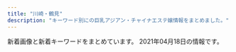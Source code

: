 ```yaml
---
title: "川崎・鶴見"
description: "キーワード別にの巨乳アジアン・チャイナエステ嬢情報をまとめました。"
---
```


新着画像と新着キーワードをまとめています。
2021年04月18日の情報です。

<DmmAffiliateIns />
<KeywordTable
  shops={
    [
    {
        "keywords": {
            "82": 19,
            "85": 57,
            "83": 19,
            "D": 188,
            "C": 76,
            "87": 133,
            "86": 76,
            "E": 19,
            "88": 17
        },
        "name": "\u30d0\u30d6\u308a\u3093\u5a18",
        "url": "http://baburin.iest.info/",
        "img_links": [
            "http://baburin.iest.info/photos/sites/2/2019/12/2019121012271150.jpg",
            "http://baburin.iest.info/photos/sites/2/2018/09/2018091006542340.jpg",
            "http://baburin.iest.info/photos/sites/2/2019/12/2019121012290043.jpg",
            "http://baburin.iest.info/images/s_news.jpg",
            "http://baburin.iest.info/images/s_pick.jpg",
            "http://baburin.iest.info/photos/sites/2/2018/12/2018120114132410.jpg",
            "http://baburin.iest.info/images/top.png",
            "http://baburin.iest.info/photos/sites/2/2018/06/2018062508384319.jpg",
            "http://baburin.iest.info/images/s_face.jpg",
            "http://baburin.iest.info/images/staff0.jpg",
            "http://baburin.iest.info/photos/sites/2/2019/12/2019121112381870.jpg",
            "http://baburin.iest.info/photos/sites/2/2020/02/2020020617495273.jpg",
            "http://baburin.iest.info/photos/sites/2/2018/10/2018103017042054.jpg",
            "http://baburin.iest.info/photos/sites/2/2018/11/2018112214225177.jpg",
            "http://baburin.iest.info/photos/sites/2/2019/06/2019062312555740.jpg",
            "http://baburin.iest.info/images/acc1.jpg",
            "http://baburin.iest.info/photos/sites/2/2020/02/2020021216314936.jpg",
            "http://baburin.iest.info/images/acc.jpg",
            "http://baburin.iest.info/photos/sites/2/2019/12/2019121012234134.jpg",
            "http://baburin.iest.info/images/s_info.jpg",
            "http://baburin.iest.info/images/mibile.jpg",
            "http://baburin.iest.info/photos/sites/2/2018/06/2018063004421199.jpg",
            "http://baburin.iest.info/photos/sites/2/2018/03/1.jpg",
            "http://baburin.iest.info/photos/sites/2/2018/07/2018072409124390.jpg",
            "http://baburin.iest.info/images/s_staff.jpg",
            "http://baburin.iest.info/photos/sites/2/2020/10/2020100615314175.jpg"
        ],
        "station": "\u4eac\u6025\u9db4\u898b\u99c5\u6771\u53e3"
    },
    {
        "name": "\u7652\u5065\u697d",
        "url": "http://es-china.info/",
        "img_links": [
            "http://es-china.info/images/s_newface.png",
            "http://es-china.info/images/line.png",
            "http://es-china.info/images/r3.jpg",
            "http://es-china.info/images/s_ranking.png",
            "http://es-china.info/staff/emi2.jpg",
            "http://es-china.info/staff/ran1.jpg",
            "http://es-china.info/images/room3.jpg",
            "http://es-china.info/images/room4.jpg",
            "http://es-china.info/images/no1.png",
            "http://es-china.info/staff/sayuri2.jpg",
            "http://es-china.info/staff/mimi2.jpg",
            "http://es-china.info/images/s_news.png",
            "http://es-china.info/images/room2.jpg",
            "http://es-china.info/staff/sasa1.jpg",
            "http://es-china.info/staff/sayuri1.jpg",
            "http://es-china.info/staff/risa2.jpg",
            "http://es-china.info/images/s_staff.png",
            "http://es-china.info/images/s_pickup.png",
            "http://es-china.info/staff/sasa2.jpg",
            "http://es-china.info/images/s_zysx.png",
            "http://es-china.info/staff/ran2.jpg",
            "http://es-china.info/images/mobile.jpg",
            "http://es-china.info/staff/risa1.jpg",
            "http://es-china.info/staff/mimi1.jpg",
            "http://es-china.info/staff/sayuri3.jpg",
            "http://es-china.info/images/room1.jpg",
            "http://es-china.info/staff/emi1.jpg"
        ],
        "keywords": {
            "C": 13
        },
        "station": "JR\u5ddd\u5d0e\u99c5\u6771\u53e3"
    },
    {
        "img_links": [
            "http://www.fukuen.in/img/girl/extra/yuki_20210310_5.jpg",
            "http://www.fukuen.in/img/girl/pickup/pickup20210316230958.jpg",
            "http://www.fukuen.in/img/material/akasuri3.jpg",
            "http://www.fukuen.in/img/girl/main/smain425ef08e32ca6d2936eee599647ef1be42.jpg",
            "http://www.fukuen.in/img/girl/extra/yuki_20210310_4.jpg",
            "http://www.fukuen.in/img/girl/extra/yuki_20210310_6.jpg",
            "http://www.fukuen.in/img/girl/main/smain41f486b583999cfcec7913d7843c608159.jpg",
            "http://www.fukuen.in/img/girl/extra/risa_20200923_2.jpg",
            "http://www.fukuen.in/img/girl/extra/risa_20200923_3.jpg",
            "http://www.fukuen.in/img/girl/list/swest4f486b583999cfcec7913d7843c608159.jpg",
            "http://www.fukuen.in/img/girl/main/smain113a604c7246ee7ef21ea1371bf0f8ae541.jpg",
            "http://www.fukuen.in/img/girl/main/smain133ec1dcb677e5be350bb150449f6c30de9.jpg",
            "http://www.fukuen.in/img/girl/list/slist14e48573960397dac752f153b86f52127e.jpg",
            "http://www.fukuen.in/img/girl/extra/ai_20200914_3.jpg",
            "http://www.fukuen.in/img/material/bath.jpg",
            "http://www.fukuen.in/img/girl/list/slist13198a095a589d6e99c04b29b48a066f60.jpg",
            "http://www.fukuen.in/img/girl/main/smain1425a475e5294d8872e2908b6e44ff2fd28.jpg",
            "http://www.fukuen.in/img/material/akasuri6rev1.jpg",
            "http://www.fukuen.in/img/material/sentai3.jpg",
            "http://www.fukuen.in/img/material/akasuri5rev1.jpg",
            "http://www.fukuen.in/img/girl/main/smain132ec1dcb677e5be350bb150449f6c30de9.jpg",
            "http://www.fukuen.in/img/girl/list/slist11a00cec64c1902f8f81d6458bd81ecc3.jpg",
            "http://www.fukuen.in/img/material/akasuri1.jpg",
            "http://www.fukuen.in/img/girl/extra/haruka_20210313_1.jpg",
            "http://www.fukuen.in/img/girl/extra/ai_20200914_4.jpg",
            "http://www.fukuen.in/img/material/arrow_next.png",
            "http://www.fukuen.in/img/girl/extra/risa_20200923_1.jpg",
            "http://www.fukuen.in/img/girl/main/smain114a604c7246ee7ef21ea1371bf0f8ae541.jpg",
            "http://www.fukuen.in/img/material/oil4.jpg",
            "http://www.fukuen.in/img/material/front.jpg",
            "http://www.fukuen.in/img/girl/list/swest13a9012a45cd10e4bbf815bf1cd1dfb50a.jpg",
            "http://www.fukuen.in/img/girl/list/swest72b8648aae56da25b7c7573dc007cc2de.jpg",
            "http://www.fukuen.in/img/camp/20210405_spring.png",
            "http://www.fukuen.in/img/girl/main/smain14440463708cafed5ed2857e0fb652102bb.jpg",
            "http://www.fukuen.in/img/girl/main/smain11154c6465b3e80f1950af663ae9de86840.jpg",
            "http://www.fukuen.in/img/girl/extra/risa_20200923_5.jpg",
            "http://www.fukuen.in/img/material/sentai4.jpg",
            "http://www.fukuen.in/img/girl/main/smain81429f69a5e0facf26b5c596ab5374c79a.jpg",
            "http://www.fukuen.in/img/girl/main/smain21a5f5188f9c41ddb221fc0bead2a8556b.jpg",
            "http://www.fukuen.in/img/camp/20200610_shinki.jpg",
            "http://www.fukuen.in/img/girl/main/smain23a5f5188f9c41ddb221fc0bead2a8556b.jpg",
            "http://www.fukuen.in/img/girl/main/smain711ab20435a050b6117e25de016c851a5e.jpg",
            "http://www.fukuen.in/img/girl/extra/risa_20200923_4.jpg",
            "http://www.fukuen.in/img/material/shiatsu5rev1.jpg",
            "http://www.fukuen.in/img/girl/main/smain736910286ab0a44682bfc6f093f287b998.jpg",
            "http://www.fukuen.in/img/material/sentai6rev1.jpg",
            "http://www.fukuen.in/img/girl/extra/yuki_20210310_7.jpg",
            "http://www.fukuen.in/img/material/sentai2.jpg",
            "http://www.fukuen.in/img/girl/list/slist1154c6465b3e80f1950af663ae9de86840.jpg",
            "http://www.fukuen.in/img/girl/main/smain83429f69a5e0facf26b5c596ab5374c79a.jpg",
            "http://www.fukuen.in/img/material/image_auth.png",
            "http://www.fukuen.in/img/girl/list/swest8fbaefba79306aed7d52f3369481c4f79.jpg",
            "http://www.fukuen.in/img/girl/list/slist7a7cd4a2a61a08aea05c874262bd2983c.jpg",
            "http://www.fukuen.in/img/material/oil5.jpg",
            "http://www.fukuen.in/img/camp/20210405_sp.png",
            "http://www.fukuen.in/img/material/oil6.jpg",
            "http://www.fukuen.in/img/girl/main/smain721ab20435a050b6117e25de016c851a5e.jpg",
            "http://www.fukuen.in/img/girl/list/slist5751a73c1d67d106b755f2a10f214b1fb.jpg",
            "http://www.fukuen.in/img/girl/main/smain513f8bf8e4517330b71f7b182328a05400.jpg",
            "http://www.fukuen.in/img/girl/main/smain115a604c7246ee7ef21ea1371bf0f8ae541.jpg",
            "http://www.fukuen.in/img/girl/main/smain435ef08e32ca6d2936eee599647ef1be42.jpg",
            "http://www.fukuen.in/img/material/shiatsu4rev1.jpg",
            "http://www.fukuen.in/img/girl/extra/haruka_20210313_3.jpg",
            "http://www.fukuen.in/img/material/sentai5rev1.jpg",
            "http://www.fukuen.in/img/girl/main/smain82429f69a5e0facf26b5c596ab5374c79a.jpg",
            "http://www.fukuen.in/img/material/arrow_prev.png",
            "http://www.fukuen.in/img/girl/list/swest5751a73c1d67d106b755f2a10f214b1fb.jpg",
            "http://www.fukuen.in/img/girl/extra/hotaru200809_4min75.jpg",
            "http://www.fukuen.in/img/girl/main/smain52fb1c032274e28d599eed619e1bedc3e4.jpg",
            "http://www.fukuen.in/img/material/oil3.jpg",
            "http://www.fukuen.in/img/girl/extra/haruka_20210313_5.jpg",
            "http://www.fukuen.in/img/material/oil1.jpg",
            "http://www.fukuen.in/img/material/shiatsu2.jpg",
            "http://www.fukuen.in/img/girl/list/slist8fbaefba79306aed7d52f3369481c4f79.jpg",
            "http://www.fukuen.in/img/girl/list/slist48970948df1b5f673ddccf8bdc1c27ca3.jpg",
            "http://www.fukuen.in/img/material/akasuri2rev1.jpg",
            "http://www.fukuen.in/img/girl/extra/hotaru200809_1min75.jpg",
            "http://www.fukuen.in/img/girl/extra/ai_20200914_1.jpg",
            "http://www.fukuen.in/img/girl/main/smain131a9012a45cd10e4bbf815bf1cd1dfb50a.jpg",
            "http://www.fukuen.in/img/girl/main/smain112a604c7246ee7ef21ea1371bf0f8ae541.jpg",
            "http://www.fukuen.in/img/girl/list/slist21d95f10417cbe687c362ac86a6caaf51.jpg",
            "http://www.fukuen.in/img/girl/main/smain11372fb92a183b52eed6697b1dc18d650f.jpg",
            "http://www.fukuen.in/img/girl/main/smain13372fb92a183b52eed6697b1dc18d650f.jpg",
            "http://www.fukuen.in/img/girl/main/smain22a5f5188f9c41ddb221fc0bead2a8556b.jpg",
            "http://www.fukuen.in/img/material/akasuri4.jpg",
            "http://www.fukuen.in/img/material/oil2.jpg",
            "http://www.fukuen.in/img/girl/main/smain53fb1c032274e28d599eed619e1bedc3e4.jpg",
            "http://www.fukuen.in/img/girl/extra/yuki_20210310_3.jpg",
            "http://www.fukuen.in/img/girl/pickup/pickup20210316225343.jpg",
            "http://www.fukuen.in/img/girl/extra/haruka_20210313_4.jpg",
            "http://www.fukuen.in/img/girl/extra/yuki_20210310_2.jpg",
            "http://www.fukuen.in/img/material/sentai1.jpg",
            "http://www.fukuen.in/img/girl/pickup/pickup20200705191440.jpg",
            "http://www.fukuen.in/img/material/shiatsu1.jpg",
            "http://www.fukuen.in/img/girl/list/swest25902fb05705d4f4dcd3bb55fc78d46ee.jpg",
            "http://www.fukuen.in/img/girl/main/smain746910286ab0a44682bfc6f093f287b998.jpg",
            "http://www.fukuen.in/img/girl/pickup/pickup20210316232813.jpg",
            "http://www.fukuen.in/img/girl/main/smain1435a475e5294d8872e2908b6e44ff2fd28.jpg",
            "http://www.fukuen.in/img/girl/list/swest11a00cec64c1902f8f81d6458bd81ecc3.jpg",
            "http://www.fukuen.in/img/girl/main/smain134ec1dcb677e5be350bb150449f6c30de9.jpg",
            "http://www.fukuen.in/img/material/shiatsu6.jpg",
            "http://www.fukuen.in/img/girl/extra/yuki_20210310_1.jpg",
            "http://www.fukuen.in/img/girl/main/smain12372fb92a183b52eed6697b1dc18d650f.jpg",
            "http://www.fukuen.in/img/girl/extra/haruka_20210313_2.jpg",
            "http://www.fukuen.in/img/material/shiatsu3.jpg",
            "http://www.fukuen.in/img/girl/extra/hotaru200809_2min75.jpg",
            "http://www.fukuen.in/img/girl/list/swest145a475e5294d8872e2908b6e44ff2fd28.jpg",
            "http://www.fukuen.in/img/girl/main/smain14540463708cafed5ed2857e0fb652102bb.jpg",
            "http://www.fukuen.in/img/girl/main/smain135ec1dcb677e5be350bb150449f6c30de9.jpg",
            "http://www.fukuen.in/img/girl/pickup/pickup20210316234129.jpg",
            "http://www.fukuen.in/img/girl/main/smain141e48573960397dac752f153b86f52127e.jpg",
            "http://www.fukuen.in/img/girl/main/smain8415e8cbb1c49eb7c8caa026cbfa4e5e53.jpg",
            "http://www.fukuen.in/img/girl/list/swest1154c6465b3e80f1950af663ae9de86840.jpg",
            "http://www.fukuen.in/img/girl/extra/hotaru200809_3min75.jpg",
            "http://www.fukuen.in/img/girl/extra/ai_20200914_2.jpg"
        ],
        "name": "\u798f\u7e01\u30fbFUKUEN",
        "keywords": {
            "G": 4,
            "\u80f8": 2,
            "\u30bb\u30af\u30b7\u30fc": 2
        },
        "station": "JR\u9db4\u898b\u99c5\u6771\u53e3",
        "url": "http://www.fukuen.in/"
    },
    {
        "img_links": [
            "https://arena.jpn.vin/images/room4.jpg",
            "https://arena.jpn.vin/images/s2.jpg",
            "https://arena.jpn.vin/photos/sites/25/2021/02/2021021019135821.jpg",
            "https://arena.jpn.vin/images/news_bj2.jpg",
            "https://arena.jpn.vin/images/s1.jpg",
            "https://arena.jpn.vin/photos/sites/25/2021/04/2021040118140613.jpg",
            "https://arena.jpn.vin/images/tel.jpg",
            "https://arena.jpn.vin/images/s_staff.jpg",
            "https://arena.jpn.vin/images/room1.jpg",
            "https://arena.jpn.vin/images/mobile.jpg",
            "https://arena.jpn.vin/images/s_news.jpg",
            "https://arena.jpn.vin/images/new.jpg",
            "https://arena.jpn.vin/images/s_face.jpg",
            "https://arena.jpn.vin/images/room3.jpg",
            "https://arena.jpn.vin/photos/sites/25/2021/03/2021031912153947.jpg",
            "https://arena.jpn.vin/photos/sites/25/2021/02/202102101913575.jpg",
            "https://arena.jpn.vin/images/top.jpg",
            "https://arena.jpn.vin/photos/sites/25/2021/02/2021021019135619.jpg",
            "https://arena.jpn.vin/photos/sites/25/2021/02/2021021019135553.jpg",
            "https://arena.jpn.vin/images/s_link.jpg",
            "https://arena.jpn.vin/images/room2.jpg"
        ],
        "name": "\u30a2\u30ea\u30fc\u30ca",
        "keywords": {
            "C": 14,
            "87": 18,
            "83": 18,
            "D": 108,
            "86": 36,
            "85": 36
        },
        "station": "JR\u9db4\u898b\u99c5\u6771\u53e3",
        "url": "https://arena.jpn.vin/"
    },
    {
        "station": "JR\u9db4\u898b\u99c5\u897f\u53e3",
        "name": "\u671d\u9732",
        "keywords": {
            "87": 1,
            "C": 12,
            "D": 2,
            "86": 1
        },
        "img_links": [
            "http://asatsuyu-es.com/images/st01.jpg",
            "http://asatsuyu-es.com/images/st05b.jpg",
            "http://asatsuyu-es.com/images/zi_staff.png",
            "http://asatsuyu-es.com/images/st04.jpg",
            "http://asatsuyu-es.com/images/room4.jpg",
            "http://asatsuyu-es.com/images/top01.jpg",
            "http://asatsuyu-es.com/images/st03b.jpg",
            "http://asatsuyu-es.com/images/room1.jpg",
            "http://asatsuyu-es.com/images/newfacetiao.jpg",
            "http://asatsuyu-es.com/images/picktiao.jpg",
            "http://asatsuyu-es.com/images/st05.jpg",
            "http://asatsuyu-es.com/images/room2.jpg",
            "http://asatsuyu-es.com/images/mobile.jpg",
            "http://asatsuyu-es.com/images/st03.jpg",
            "http://asatsuyu-es.com/images/room3.jpg",
            "http://asatsuyu-es.com/images/room6.jpg",
            "http://asatsuyu-es.com/images/st02.jpg",
            "http://asatsuyu-es.com/images/newtiao.jpg"
        ],
        "url": "http://asatsuyu-es.com/"
    },
    {
        "img_links": [
            "http://mitsuka.este.work/nav06.png",
            "http://mitsuka.este.work/nav02.png",
            "http://mitsuka.este.work/nav04.png",
            "http://mitsuka.este.work/2/uploadimg/1617091469.jpeg",
            "http://mitsuka.este.work/nav01.png",
            "http://mitsuka.este.work/left.jpg",
            "http://mitsuka.este.work/top04.jpg",
            "http://mitsuka.este.work/right.jpg",
            "http://mitsuka.este.work/2/uploadimg/1612670464.jpg",
            "http://mitsuka.este.work/2/uploadimg/1613639164.jpeg",
            "http://mitsuka.este.work/nav05.png",
            "http://mitsuka.este.work/2/uploadimg/1612670429.jpg",
            "http://mitsuka.este.work/2/uploadimg/1612670526.jpg",
            "http://mitsuka.este.work/2/uploadimg/1616633208.jpg",
            "http://mitsuka.este.work/nav03.png",
            "http://mitsuka.este.work/head01.jpg",
            "http://mitsuka.este.work/2/uploadimg/1612670496.jpg",
            "http://mitsuka.este.work/2/uploadimg/1613638932.jpeg"
        ],
        "station": "JR\u5ddd\u5d0e\u99c5\u897f\u53e3",
        "keywords": {
            "85": 3,
            "88": 1,
            "84": 3,
            "D": 8,
            "C": 3,
            "92": 2,
            "86": 4,
            "90": 2,
            "89": 1
        },
        "url": "http://mitsuka.este.work/",
        "name": "LOVER"
    },
    {
        "station": "JR\u9db4\u898b\u99c5\u6771\u53e3",
        "keywords": {},
        "url": "https://hitomebore.tokyo/",
        "name": "\u4e00\u76ee\u60da\u308c",
        "img_links": [
            "https://hitomebore.tokyo/img/images/nav_01.png",
            "https://hitomebore.tokyo/img/images/nav_05.png",
            "https://hitomebore.tokyo/img/images/nav_06.png",
            "https://hitomebore.tokyo/img/images/nav_04.png",
            "https://hitomebore.tokyo/img/images/nav_02.png",
            "https://hitomebore.tokyo/img/images/nav_03.png",
            "https://hitomebore.tokyo/img/r3.jpg",
            "https://hitomebore.tokyo/img/r2.jpg",
            "https://hitomebore.tokyo/img/r1.jpg",
            "https://hitomebore.tokyo/img/r4.jpg"
        ]
    },
    {
        "station": "JR\u5ddd\u5d0e\u99c5\u6771\u53e3",
        "url": "http://rabbit.est.cm/",
        "img_links": [
            "http://rabbit.est.cm/photos/sites/29/2017/04/01.jpg",
            "http://rabbit.est.cm/images/s_news.png",
            "http://rabbit.est.cm/images/acc3.jpg",
            "http://rabbit.est.cm/photos/sites/29/2018/08/2018081709473259.jpg",
            "http://rabbit.est.cm/photos/sites/29/2020/11/2020110707012088.jpg",
            "http://rabbit.est.cm/images/acc2.jpg",
            "http://rabbit.est.cm/images/nbj3.jpg",
            "http://rabbit.est.cm/photos/sites/29/2017/02/3.jpg",
            "http://rabbit.est.cm/images/top.jpg",
            "http://rabbit.est.cm/images/mobile.jpg",
            "http://rabbit.est.cm/images/s_staff.png",
            "http://rabbit.est.cm/photos/sites/29/2017/03/girls03.jpg",
            "http://rabbit.est.cm/images/acc4.jpg",
            "http://rabbit.est.cm/images/acc5.jpg",
            "http://rabbit.est.cm/photos/sites/29/2017/03/188375621118420915.jpg",
            "http://rabbit.est.cm/photos/sites/29/2017/09/2017090411494123.jpg",
            "http://rabbit.est.cm/images/pick.png",
            "http://rabbit.est.cm/images/nbj2.jpg"
        ],
        "keywords": {
            "86": 16,
            "D": 16
        },
        "name": "\u7e01\u5712"
    },
    {
        "name": "\u30a2\u30f3\u30b8\u30e5",
        "station": "JR\u9db4\u898b\u99c5\u6771\u53e3",
        "url": "http://relax-aroma.xyz/",
        "keywords": {},
        "img_links": []
    },
    {
        "keywords": {
            "E": 6,
            "D": 52,
            "82": 4,
            "85": 10,
            "87": 22,
            "86": 22
        },
        "url": "http://deli-esthe.jpn.mn/",
        "img_links": [
            "http://deli-esthe.jpn.mn/photos/sites/66/2020/10/2020100318512022.jpg",
            "http://deli-esthe.jpn.mn/photos/sites/66/2020/10/2020100319300327.jpg",
            "http://deli-esthe.jpn.mn/images/card.jpg",
            "http://deli-esthe.jpn.mn/images/room4.jpg",
            "http://deli-esthe.jpn.mn/images/tit_new.png",
            "http://deli-esthe.jpn.mn/photos/sites/66/2020/10/2020100411161121.jpg",
            "http://deli-esthe.jpn.mn/photos/sites/66/2020/06/2020062113130967.jpg",
            "http://deli-esthe.jpn.mn/images/sp_tit_new.png",
            "http://deli-esthe.jpn.mn/images/tit_staff02.png",
            "http://deli-esthe.jpn.mn/photos/sites/66/2020/10/2020100318511352.jpg",
            "http://deli-esthe.jpn.mn/images/maining.jpg",
            "http://deli-esthe.jpn.mn/images/tit_staff01.png",
            "http://deli-esthe.jpn.mn/images/room2.jpg",
            "http://deli-esthe.jpn.mn/photos/sites/66/2020/06/2020062611321468.jpg",
            "http://deli-esthe.jpn.mn/images/room3.jpg",
            "http://deli-esthe.jpn.mn/images/sp_top.jpg",
            "http://deli-esthe.jpn.mn/images/sp_tit_therapist.png",
            "http://deli-esthe.jpn.mn/photos/sites/66/2019/12/2019120317385167.jpg",
            "http://deli-esthe.jpn.mn/photos/sites/66/2019/12/2019120511182484.jpg",
            "http://deli-esthe.jpn.mn/images/tit_therapist.png",
            "http://deli-esthe.jpn.mn/images/sp_tit_staff02.png",
            "http://deli-esthe.jpn.mn/photos/sites/66/2020/10/202010031927555.jpg",
            "http://deli-esthe.jpn.mn/photos/sites/66/2020/10/2020100319264630.jpg",
            "http://deli-esthe.jpn.mn/photos/sites/66/2020/10/2020101912375463.jpg",
            "http://deli-esthe.jpn.mn/photos/sites/66/2020/10/2020100319265441.jpg",
            "http://deli-esthe.jpn.mn/images/top.jpg",
            "http://deli-esthe.jpn.mn/photos/sites/66/2019/12/2019120317372670.jpg",
            "http://deli-esthe.jpn.mn/photos/sites/66/2020/10/2020100411161767.jpg",
            "http://deli-esthe.jpn.mn/images/sp_tit_staff01.png",
            "http://deli-esthe.jpn.mn/photos/sites/66/2020/10/2020100319272810.jpg",
            "http://deli-esthe.jpn.mn/images/img_tel.png",
            "http://deli-esthe.jpn.mn/images/room1.jpg"
        ],
        "station": "JR\u5ddd\u5d0e\u99c5\u6771\u53e3",
        "name": "\u307c\u304f\u306e\u30c7\u30ea\u30a8\u30b9\u30c6"
    },
    {
        "img_links": [
            "http://t-lucky.work/img/yuki1.jpg",
            "http://t-lucky.work/sp/images/news.jpg",
            "http://t-lucky.work/sp/img/emi1.jpg",
            "http://t-lucky.work/sp/img/yuyu1.jpg",
            "http://t-lucky.work/images/head.jpg",
            "http://t-lucky.work/sp/images/b2.jpg",
            "http://t-lucky.work/sp/images/int1.jpg",
            "http://t-lucky.work/img/yuyu1.jpg",
            "http://t-lucky.work/sp/img/rei1.jpg",
            "http://t-lucky.work/sp/staff/mika.jpg",
            "http://t-lucky.work/images/2.jpg",
            "http://t-lucky.work/staff/mimi.jpg",
            "http://t-lucky.work/images/b1.jpg",
            "http://t-lucky.work/sp/images/topgirl.jpg",
            "http://t-lucky.work/sp/images/ac1.jpg",
            "http://t-lucky.work/sp/menu/staff.jpg",
            "http://t-lucky.work/images/b2.jpg",
            "http://t-lucky.work/images/6.jpg",
            "http://t-lucky.work/images/8.jpg",
            "http://t-lucky.work/sp/images/sys2.jpg",
            "http://t-lucky.work/sp/images/head.jpg",
            "http://t-lucky.work/images/sm.jpg",
            "http://t-lucky.work/sp/staff/yumi.jpg",
            "http://t-lucky.work/sp/img/yuki1.jpg",
            "http://t-lucky.work/sp/menu/interior.jpg",
            "http://t-lucky.work/sp/images/staff_t.jpg",
            "http://t-lucky.work/images/sys3.jpg",
            "http://t-lucky.work/staff/yuyu.jpg",
            "http://t-lucky.work/img/mimi1.jpg",
            "http://t-lucky.work/images/int2.jpg",
            "http://t-lucky.work/images/staff_t.jpg",
            "http://t-lucky.work/img/aya1.jpg",
            "http://t-lucky.work/sp/staff/emi.jpg",
            "http://t-lucky.work/images/5.jpg",
            "http://t-lucky.work/staff/rei.jpg",
            "http://t-lucky.work/sp/staff/rina.jpg",
            "http://t-lucky.work/images/1.jpg",
            "http://t-lucky.work/sp/images/sys1.jpg",
            "http://t-lucky.work/sp/images/pc.jpg",
            "http://t-lucky.work/images/sys2.jpg",
            "http://t-lucky.work/sp/images/menu/staff.jpg",
            "http://t-lucky.work/images/7.jpg",
            "http://t-lucky.work/images/3.jpg",
            "http://t-lucky.work/sp/images/footer.jpg",
            "http://t-lucky.work/staff/rina.jpg",
            "http://t-lucky.work/img/rei1.jpg",
            "http://t-lucky.work/sp/images/b3.jpg",
            "http://t-lucky.work/img/mika1.jpg",
            "http://t-lucky.work/images/sys1.jpg",
            "http://t-lucky.work/sp/images/b1.jpg",
            "http://t-lucky.work/images/int1.jpg",
            "http://t-lucky.work/img/rina1.jpg",
            "http://t-lucky.work/sp/images/newsb.jpg",
            "http://t-lucky.work/sp/staff/rei.jpg",
            "http://t-lucky.work/images/line.png",
            "http://t-lucky.work/sp/staff/yuki.jpg",
            "http://t-lucky.work/images/9.jpg",
            "http://t-lucky.work/img/emi1.jpg",
            "http://t-lucky.work/sp/img/yumi1.jpg",
            "http://t-lucky.work/sp/img/mika1.jpg",
            "http://t-lucky.work/staff/aya.jpg",
            "http://t-lucky.work/sp/staff/aya.jpg",
            "http://t-lucky.work/sp/staff/yuyu.jpg",
            "http://t-lucky.work/images/4.jpg",
            "http://t-lucky.work/staff/mika.jpg",
            "http://t-lucky.work/sp/img/rina1.jpg",
            "http://t-lucky.work/images/interior_t.jpg",
            "http://t-lucky.work/images/tr.jpg",
            "http://t-lucky.work/sp/images/tel.jpg",
            "http://t-lucky.work/sp/images/rec1.jpg",
            "http://t-lucky.work/sp/staff/mimi.jpg",
            "http://t-lucky.work/sp/img/mimi1.jpg",
            "http://t-lucky.work/img/yumi1.jpg",
            "http://t-lucky.work/sp/img/aya1.jpg",
            "http://t-lucky.work/images/ta.jpg",
            "http://t-lucky.work/images/sys4.jpg",
            "http://t-lucky.work/sp/images/top.jpg",
            "http://t-lucky.work/sp/images/menu/top.jpg",
            "http://t-lucky.work/images/news.jpg",
            "http://t-lucky.work/images/b3.jpg",
            "http://t-lucky.work/staff/emi.jpg",
            "http://t-lucky.work/staff/yuki.jpg",
            "http://t-lucky.work/sp/images/interior_t.jpg",
            "http://t-lucky.work/sp/menu/top.jpg",
            "http://t-lucky.work/sp/images/int2.jpg",
            "http://t-lucky.work/staff/yumi.jpg"
        ],
        "url": "http://t-lucky.work/",
        "keywords": {},
        "name": "Lucky\u30fb\u30e9\u30c3\u30ad\u30fc",
        "station": "\u9db4\u898b\u99c5\u6771\u53e3"
    },
    {
        "keywords": {
            "90": 9,
            "86": 9,
            "88": 18,
            "85": 27,
            "87": 9
        },
        "name": "sweet",
        "url": "https://tsurumi-mensesthe.com/",
        "station": "JR\u9db4\u898b\u99c5\u897f\u53e3",
        "img_links": [
            "https://tsurumi-mensesthe.com/staff/riri-top.jpg",
            "https://tsurumi-mensesthe.com/staff/momoka-l1.jpg",
            "https://tsurumi-mensesthe.com/massage/2021/03/09/new-s1.jpg",
            "https://tsurumi-mensesthe.com/staff/sachi-l1.jpg",
            "https://tsurumi-mensesthe.com/staff/miki-s2.jpg",
            "https://tsurumi-mensesthe.com/staff/yura-l1.jpg",
            "https://tsurumi-mensesthe.com/staff/momoka-s1.jpg",
            "https://tsurumi-mensesthe.com/staff/sachi-l4.jpg",
            "https://tsurumi-mensesthe.com/staff/riri-s2.jpg",
            "https://tsurumi-mensesthe.com/staff/sora-l1.jpg",
            "https://tsurumi-mensesthe.com/room/room-l3.jpg",
            "https://tsurumi-mensesthe.com/images/esthe4.jpg",
            "https://tsurumi-mensesthe.com/massage/2021/03/01/miki-s1.jpg",
            "https://tsurumi-mensesthe.com/staff/satomi-l1.jpg",
            "https://tsurumi-mensesthe.com/staff/satomi-top.jpg",
            "https://tsurumi-mensesthe.com/staff/momoka-l3.jpg",
            "https://tsurumi-mensesthe.com/images/header3.png",
            "https://tsurumi-mensesthe.com/staff/sachi-s1.jpg",
            "https://tsurumi-mensesthe.com/icon/facebook.png",
            "https://tsurumi-mensesthe.com/images/clear.png",
            "https://tsurumi-mensesthe.com/staff/new-s1.jpg",
            "https://tsurumi-mensesthe.com/staff/momoka-top.jpg",
            "https://tsurumi-mensesthe.com/staff/riri-l2.jpg",
            "https://tsurumi-mensesthe.com/staff/sora-s2.jpg",
            "https://tsurumi-mensesthe.com/staff/sachi-top.jpg",
            "https://tsurumi-mensesthe.com/staff/riri-l1.jpg",
            "https://tsurumi-mensesthe.com/staff/miki-l2.jpg",
            "https://tsurumi-mensesthe.com/staff/sachi-l3.jpg",
            "https://tsurumi-mensesthe.com/staff/sachi-s3.jpg",
            "https://tsurumi-mensesthe.com/icon/line.png",
            "https://tsurumi-mensesthe.com/staff/riri-s1.jpg",
            "https://tsurumi-mensesthe.com/staff/momoka-s3.jpg",
            "https://tsurumi-mensesthe.com/staff/sachi-l2.jpg",
            "https://tsurumi-mensesthe.com/massage/2021/01/05/stand-by.jpg",
            "https://tsurumi-mensesthe.com/staff/new-l1.jpg",
            "https://tsurumi-mensesthe.com/images/esthe3.jpg",
            "https://tsurumi-mensesthe.com/footer/footer-line.png",
            "https://tsurumi-mensesthe.com/staff/new-top.jpg",
            "https://tsurumi-mensesthe.com/massage/2020/11/22/coco-s3.jpg",
            "https://tsurumi-mensesthe.com/room/room-l2.jpg",
            "https://tsurumi-mensesthe.com/staff/yura-top.jpg",
            "https://tsurumi-mensesthe.com/staff/yura-s1.jpg",
            "https://tsurumi-mensesthe.com/staff/yura-s3.jpg",
            "https://tsurumi-mensesthe.com/staff/satomi-s3.jpg",
            "https://tsurumi-mensesthe.com/footer/footer-staff.png",
            "https://tsurumi-mensesthe.com/staff/satomi-s2.jpg",
            "https://tsurumi-mensesthe.com/staff/sachi-s4.jpg",
            "https://tsurumi-mensesthe.com/images/main1.jpg",
            "https://tsurumi-mensesthe.com/images/main-sp.jpg",
            "https://tsurumi-mensesthe.com/staff/sachi-s2.jpg",
            "https://inage-mensesthe.com/icon/line.png",
            "https://inage-mensesthe.com/icon/facebook.png",
            "https://tsurumi-mensesthe.com/staff/miki-s1.jpg",
            "https://tsurumi-mensesthe.com/icon/yelp.png",
            "https://tsurumi-mensesthe.com/images/esthe2.jpg",
            "https://tsurumi-mensesthe.com/footer/footer-tel.png",
            "https://tsurumi-mensesthe.com/staff/yura-l3.jpg",
            "https://tsurumi-mensesthe.com/staff/momoka-l2.jpg",
            "https://tsurumi-mensesthe.com/staff/satomi-s1.jpg",
            "https://inage-mensesthe.com/icon/yelp.png",
            "https://tsurumi-mensesthe.com/staff/sora-l2.jpg",
            "https://tsurumi-mensesthe.com/staff/satomi-l2.jpg",
            "https://tsurumi-mensesthe.com/staff/sora-top.jpg",
            "https://tsurumi-mensesthe.com/images/qrcode.png",
            "https://tsurumi-mensesthe.com/room/room-l1.jpg",
            "https://tsurumi-mensesthe.com/staff/yura-l2.jpg",
            "https://tsurumi-mensesthe.com/staff/miki-l1.jpg",
            "https://tsurumi-mensesthe.com/icon/twitter.png",
            "https://inage-mensesthe.com/icon/twitter.png",
            "https://tsurumi-mensesthe.com/staff/sora-s1.jpg",
            "https://tsurumi-mensesthe.com/staff/satomi-l3.jpg",
            "https://tsurumi-mensesthe.com/room/room-l4.jpg",
            "https://tsurumi-mensesthe.com/images/esthe1.jpg",
            "https://tsurumi-mensesthe.com/staff/momoka-s2.jpg",
            "https://tsurumi-mensesthe.com/staff/miki-top.jpg",
            "https://tsurumi-mensesthe.com/staff/yura-s2.jpg"
        ]
    },
    {
        "station": "JR\u9db4\u898b\u99c5\u6771\u53e3",
        "url": "http://esthe-heal.com/",
        "keywords": {
            "C": 23
        },
        "name": "Yulala",
        "img_links": [
            "http://esthe-heal.com/staff/rui/01.jpg",
            "http://esthe-heal.com/staff/haruna/01.jpg",
            "http://esthe-heal.com/staff/yuki/01.jpg",
            "http://esthe-heal.com/staff/rubi/01.jpg",
            "http://esthe-heal.com/img/att.jpg",
            "http://esthe-heal.com/staff/sizuka/01.jpg",
            "http://esthe-heal.com/staff/rui/01mb.jpg",
            "http://esthe-heal.com/img/ttl_pickup.png",
            "http://esthe-heal.com/img/ttl_wnew.png",
            "http://esthe-heal.com/staff/mimi/01mb.jpg",
            "http://esthe-heal.com/img/ttl_mobile.png",
            "http://esthe-heal.com/i/files/homeimg.jpg",
            "http://esthe-heal.com/staff/sayuri/01.jpg",
            "http://esthe-heal.com/staff/kana/01mb.jpg",
            "http://esthe-heal.com/staff/sakura/01mb.jpg",
            "http://esthe-heal.com/img/ttl_staff.png",
            "http://esthe-heal.com/pic/head.jpg",
            "http://esthe-heal.com/staff/sayuri/01mb.jpg",
            "http://esthe-heal.com/staff/rubi/01mb.jpg",
            "http://esthe-heal.com/staff/haruna/01mb.jpg",
            "http://esthe-heal.com/staff/sakura/01.jpg",
            "http://esthe-heal.com/staff/yuki/01mb.jpg",
            "http://esthe-heal.com/staff/kaori/01.jpg",
            "http://esthe-heal.com/staff/yuyu/01.jpg",
            "http://esthe-heal.com/staff/yuyu/01mb.jpg",
            "http://esthe-heal.com/staff/aya/01mb.jpg",
            "http://esthe-heal.com/staff/kaori/01mb.jpg",
            "http://esthe-heal.com/img/link/koko_234x60.png",
            "http://esthe-heal.com/staff/kana/01.jpg",
            "http://esthe-heal.com/staff/miho/01mb.jpg",
            "http://esthe-heal.com/img/ttl_recbnr.png",
            "http://esthe-heal.com/staff/miho/01.jpg",
            "http://esthe-heal.com/staff/aya/01.jpg",
            "http://esthe-heal.com/staff/momo/01.jpg",
            "http://esthe-heal.com/staff/sizuka/01mb.jpg",
            "http://esthe-heal.com/staff/momo/01mb.jpg",
            "http://esthe-heal.com/staff/mimi/01.jpg"
        ]
    },
    {
        "station": "JR\u5ddd\u5d0e\u99c5\u6771\u53e3",
        "url": "http://iyashi-kaze.oks.bz/",
        "name": "\u7652\u3057\u98a8\uff5e\u3044\u3084\u3057\u304b\u305c\uff5e",
        "keywords": {},
        "img_links": []
    },
    {
        "url": "http://massage-salon.xyz/",
        "keywords": {},
        "name": "\u723d\u3084\u304b\u306a\u671d",
        "station": "JR\u5ddd\u5d0e\u99c5\u6771\u53e3",
        "img_links": [
            "http://massage-salon.xyz/wp-content/uploads/2018/04/s2.jpg",
            "http://massage-salon.xyz/wp-content/uploads/2019/02/IMG_0142-686x1024.jpg",
            "http://massage-salon.xyz/wp-content/uploads/2018/04/s3-500x467.jpg",
            "http://massage-salon.xyz/wp-content/uploads/2018/04/s3.jpg",
            "http://massage-salon.xyz/wp-content/uploads/2018/04/s1-500x466.jpg",
            "http://massage-salon.xyz/wp-content/themes/template-salon2/images/header-tel.png",
            "http://massage-salon.xyz/wp-content/themes/template-salon2/images/noimg.jpg",
            "http://massage-salon.xyz/wp-content/uploads/2019/03/IMG_0208-300x200.jpg",
            "http://massage-salon.xyz/wp-content/themes/template-salon2/images/main3.jpg",
            "http://massage-salon.xyz/wp-content/uploads/2019/02/IMG_0144.jpg",
            "http://massage-salon.xyz/wp-content/uploads/2018/04/s1.jpg",
            "http://massage-salon.xyz/wp-content/uploads/2019/02/IMG_0142-201x300.jpg",
            "http://cdn.dino-es.com/images/logo/200x40DinoEs.png",
            "http://massage-salon.xyz/wp-content/themes/template-salon2/images/main2.jpg",
            "http://massage-salon.xyz/wp-content/uploads/2019/02/IMG_0144-185x300.jpg",
            "http://massage-salon.xyz/wp-content/uploads/2018/12/img_6766.jpg",
            "http://massage-salon.xyz/wp-content/themes/template-salon2/images/main1.jpg",
            "http://massage-salon.xyz/wp-content/uploads/2018/04/s4-500x467.jpg",
            "http://massage-salon.xyz/wp-content/uploads/2018/04/s2-500x467.jpg",
            "http://massage-salon.xyz/wp-content/uploads/2019/02/IMG_0144-500x750.jpg",
            "http://massage-salon.xyz/wp-content/uploads/2019/02/IMG_0142-500x750.jpg",
            "http://massage-salon.xyz/wp-content/uploads/2018/12/img_6768.jpg",
            "http://massage-salon.xyz/wp-content/uploads/2018/04/s4.jpg",
            "http://massage-salon.xyz/wp-content/uploads/2018/11/IMG_6692-300x200.jpg"
        ]
    },
    {
        "keywords": {},
        "url": "http://www.iyasi-massage.com/",
        "station": "JR\u5ddd\u5d0e\u99c5\u6771\u53e3",
        "name": "\u6843\u6e90\u90f7",
        "img_links": [
            "http://www.iyasi-massage.com/images/staff_one/staff_one_04.jpg",
            "http://www.iyasi-massage.com/images/staff/staff_top.jpg",
            "http://www.iyasi-massage.com/images/top/top_04.jpg",
            "http://www.iyasi-massage.com/images/top/top_06.jpg",
            "http://www.iyasi-massage.com/images/gallery/gallery_103.jpg",
            "http://www.iyasi-massage.com/images/staff_image/staff_d05.jpg",
            "http://www.iyasi-massage.com/images/staff/sta_01.jpg",
            "http://www.iyasi-massage.com/images/gallery/gallery_401.jpg",
            "http://www.iyasi-massage.com/images/top/top_01.jpg",
            "http://www.iyasi-massage.com/images/gallery/gallery_403.jpg",
            "http://www.iyasi-massage.com/images/staff_one/staff_one_05.jpg",
            "http://www.iyasi-massage.com/images/gallery/gallery_402.jpg",
            "http://www.iyasi-massage.com/images/staff/sta_03.jpg",
            "http://www.iyasi-massage.com/images/staff_image/staff_d03.jpg",
            "http://www.iyasi-massage.com/images/gallery/gallery_top.jpg",
            "http://www.iyasi-massage.com/images/top/top_05.jpg",
            "http://www.iyasi-massage.com/images/staff/sta_07.jpg",
            "http://www.iyasi-massage.com/images/staff/sta_08.jpg",
            "http://www.iyasi-massage.com/images/home/index_tel.jpg",
            "http://www.iyasi-massage.com/images/system/syatem_301.jpg",
            "http://www.iyasi-massage.com/images/staff_image/staff_d02.jpg",
            "http://www.iyasi-massage.com/images/gallery/gallery_102.jpg",
            "http://www.iyasi-massage.com/images/system/syatem_303.jpg",
            "http://www.iyasi-massage.com/images/staff/sta_0z12.jpg",
            "http://www.iyasi-massage.com/images/staff_one/staff_one_08.png",
            "http://www.iyasi-massage.com/images/home/top_qp.jpg",
            "http://www.iyasi-massage.com/images/staff_one/staff_one_03.jpg",
            "http://www.iyasi-massage.com/images/gallery/gallery_104.jpg",
            "http://www.iyasi-massage.com/images/staff/sta_0z9.jpg",
            "http://www.iyasi-massage.com/images/staff/sta_06.jpg",
            "http://www.iyasi-massage.com/images/system/syatem_302.jpg",
            "http://www.iyasi-massage.com/images/home/index_qup.jpg",
            "http://www.iyasi-massage.com/images/home/index_03.jpg",
            "http://www.iyasi-massage.com/images/staff/sta_0z10.jpg",
            "http://www.iyasi-massage.com/images/gallery/gallery_01.jpg",
            "http://www.iyasi-massage.com/images/home/index_page_top.jpg",
            "http://www.iyasi-massage.com/images/staff_image/staff_d06.jpg",
            "http://www.iyasi-massage.com/images/staff/sta_04.jpg",
            "http://www.iyasi-massage.com/images/staff_one/staff_one_01.jpg",
            "http://www.iyasi-massage.com/images/staff/sta_021.jpg",
            "http://www.iyasi-massage.com/images/staff_one/staff_one_top.jpg",
            "http://www.iyasi-massage.com/images/staff/sta_0z2.jpg",
            "http://www.iyasi-massage.com/images/top/top_02.jpg",
            "http://www.iyasi-massage.com/images/staff/sta_010.jpg",
            "http://www.iyasi-massage.com/images/home/QR.png",
            "http://www.iyasi-massage.com/images/top/top_03.jpg",
            "http://www.iyasi-massage.com/images/staff_one/staff_one_02.jpg",
            "http://www.iyasi-massage.com/images/top/top_08.png",
            "http://www.iyasi-massage.com/images/gallery/gallery_404.jpg",
            "http://www.iyasi-massage.com/images/staff/sta_0z8.jpg",
            "http://www.iyasi-massage.com/images/gallery/gallery_101.jpg",
            "http://www.iyasi-massage.com/images/staff/sta_0z6.jpg",
            "http://www.iyasi-massage.com/images/staff/sta_023.jpg",
            "http://www.iyasi-massage.com/images/staff_image/staff_d01.jpg",
            "http://www.iyasi-massage.com/images/staff_one/staff_one_07.png",
            "http://www.iyasi-massage.com/images/staff_image/staff_d04.jpg",
            "http://www.iyasi-massage.com/images/home/index_04.jpg"
        ]
    },
    {
        "keywords": {},
        "url": "http://good.abnavi.info/",
        "name": "GooD",
        "img_links": [],
        "station": "JR\u9db4\u898b\u99c5\u6771\u53e3"
    },
    {
        "station": "JR\u9db4\u898b\u99c5\u6771\u53e3",
        "keywords": {},
        "img_links": [],
        "name": "\u4eba\u9b5a\u306e\u604b",
        "url": "http://genkimori.ests.jp/"
    },
    {
        "station": "\u4eac\u6025\u9db4\u898b\u99c5\u6771\u53e3",
        "name": "HaNa",
        "img_links": [
            "http://www.play-land.work/images/1.jpg",
            "http://www.play-land.work/images/tgirl.jpg",
            "http://www.play-land.work/sp/staff/yukari.jpg",
            "http://www.play-land.work/sp/img/hinano1.jpg",
            "http://www.play-land.work/sp/images/topgirl.png",
            "http://www.play-land.work/sp/images/sys1.png",
            "http://www.play-land.work/sp/images/1.jpg",
            "http://www.play-land.work/sp/images/2.jpg",
            "http://www.play-land.work/sp/images/twitter.png",
            "http://www.play-land.work/images/head.jpg",
            "http://www.play-land.work/sp/images/int2.jpg",
            "http://www.play-land.work/images/b2.jpg",
            "http://www.play-land.work/staff/hosino.jpg",
            "http://www.play-land.work/sp/img/yukari1.jpg",
            "http://www.play-land.work/sp/images/head.jpg",
            "http://www.play-land.work/sp/images/3.jpg",
            "http://www.play-land.work/sp/images/line.jpg",
            "http://www.play-land.work/sp/images/sys3.png",
            "http://www.play-land.work/images/twitter_t.jpg",
            "http://www.play-land.work/images/rec2.jpg",
            "http://www.play-land.work/img/hinano1.jpg",
            "http://www.play-land.work/sp/images/4.jpg",
            "http://www.play-land.work/images/b3.jpg",
            "http://www.play-land.work/staff/yukari.jpg",
            "http://www.play-land.work/sp/images/rec1.jpg",
            "http://www.play-land.work/sp/images/rec2.png",
            "http://www.play-land.work/sp/images/b3.jpg",
            "http://www.play-land.work/staff/hinano.jpg",
            "http://www.play-land.work/sp/images/ac1.jpg",
            "http://www.play-land.work/sp/staff/hosino.jpg",
            "http://www.play-land.work/images/sys3.jpg",
            "http://www.play-land.work/images/ac1.jpg",
            "http://www.play-land.work/images/3.jpg",
            "http://www.play-land.work/sp/images/b2.jpg",
            "http://www.play-land.work/sp/img/saki1.jpg",
            "http://www.play-land.work/images/b1.jpg",
            "http://www.play-land.work/sp/images/int3.jpg",
            "http://www.play-land.work/sp/images/newface.png",
            "http://www.play-land.work/images/int2.jpg",
            "http://www.play-land.work/images/2.jpg",
            "http://www.play-land.work/images/newface.jpg",
            "http://www.play-land.work/images/interior_t.jpg",
            "http://www.play-land.work/staff/saki.jpg",
            "http://www.play-land.work/images/staff_t.jpg",
            "http://www.play-land.work/img/yukari1.jpg",
            "http://www.play-land.work/images/int1.jpg",
            "http://www.play-land.work/sp/images/footer.jpg",
            "http://www.play-land.work/sp/img/hosino1.jpg",
            "http://www.play-land.work/images/rec1.jpg",
            "http://www.play-land.work/sp/images/int4.jpg",
            "http://www.play-land.work/images/sys2.jpg",
            "http://www.play-land.work/images/4.jpg",
            "http://www.play-land.work/images/sm.jpg",
            "http://www.play-land.work/sp/images/tel.png",
            "http://www.play-land.work/images/line.jpg",
            "http://www.play-land.work/sp/staff/hinano.jpg",
            "http://www.play-land.work/sp/images/b1.jpg",
            "http://www.play-land.work/sp/staff/saki.jpg",
            "http://www.play-land.work/sp/images/staff_t.png",
            "http://www.play-land.work/sp/images/int1.png",
            "http://www.play-land.work/img/saki1.jpg",
            "http://www.play-land.work/images/b4.jpg",
            "http://www.play-land.work/sp/images/sys2.png",
            "http://www.play-land.work/sp/images/interior_t.png",
            "http://www.play-land.work/images/sys1.jpg",
            "http://www.play-land.work/img/hosino1.jpg"
        ],
        "keywords": {},
        "url": "http://www.play-land.work"
    },
    {
        "url": "http://www.crownman.tank.jp/",
        "keywords": {},
        "name": "\u30af\u30e9\u30a6\u30f3\u30fbCrown",
        "img_links": [
            "http://www.crownman.tank.jp/public/20190321-014538-796.jpeg",
            "http://www.crownman.tank.jp/public/20191102-172721-416.jpeg",
            "http://www.crownman.tank.jp/images/guest.png",
            "http://www.crownman.tank.jp/ueditor/php/upload/image/20181102/1541123069868367.jpg",
            "http://www.crownman.tank.jp/public/20191017-031453-306.jpeg",
            "http://www.crownman.tank.jp/public/20200204-100659-677.jpeg",
            "http://www.crownman.tank.jp/public/20201114-223303-188.jpeg",
            "http://www.crownman.tank.jp/public/20210217-094543-773.jpeg",
            "http://www.crownman.tank.jp/public/20210226-091700-151.jpeg",
            "http://www.crownman.tank.jp/images/xw.png",
            "http://www.crownman.tank.jp/ueditor/php/upload/image/20200828/1598625782230952.jpeg",
            "http://www.crownman.tank.jp/public/20181102-021325-742.jpeg",
            "http://www.crownman.tank.jp/public/20190512-114325-285.jpeg",
            "http://www.crownman.tank.jp/images/h4.jpg",
            "http://www.crownman.tank.jp/public/20200304-222724-586.jpeg",
            "http://www.crownman.tank.jp/images/fj.png",
            "http://www.crownman.tank.jp/public/20190516-130732-500.jpeg",
            "http://www.crownman.tank.jp/images/lyb.png",
            "http://www.crownman.tank.jp/public/20181126-115300-843.jpeg",
            "http://www.crownman.tank.jp/public/20201225-105416-366.jpeg",
            "http://www.crownman.tank.jp/images/h5.jpg",
            "http://www.crownman.tank.jp/public/20200130-023314-296.png",
            "http://www.crownman.tank.jp/images/lj.png",
            "http://www.crownman.tank.jp/public/20200829-204316-579.jpeg",
            "http://www.crownman.tank.jp/public/20201211-095701-493.jpeg",
            "http://www.crownman.tank.jp/public/20210315-113348-885.jpeg",
            "http://www.crownman.tank.jp/public/20200922-152824-158.jpeg",
            "http://www.crownman.tank.jp/images/contact.png",
            "http://www.crownman.tank.jp/public/20190103-235102-103.jpeg",
            "http://www.crownman.tank.jp/images/scrollToTop.png",
            "http://www.crownman.tank.jp/public/20210319-004011-852.jpeg",
            "http://www.crownman.tank.jp/public/20191122-211211-352.jpeg",
            "http://www.crownman.tank.jp/public/20210309-102855-324.jpeg",
            "http://www.crownman.tank.jp/public/20181101-091932-723.jpeg",
            "http://www.crownman.tank.jp/public/20201211-095449-581.jpeg",
            "http://www.crownman.tank.jp/public/20200928-014318-832.jpeg",
            "http://www.crownman.tank.jp/public/20190404-200155-177.jpeg",
            "http://www.crownman.tank.jp/public/20190410-032921-983.jpeg",
            "http://www.crownman.tank.jp/public/20210208-142304-974.jpeg",
            "http://www.crownman.tank.jp/images/h02.jpg",
            "http://www.crownman.tank.jp/public/20201016-024617-911.jpeg",
            "http://www.crownman.tank.jp/public/20190809-023452-629.jpeg",
            "http://www.crownman.tank.jp/public/20181103-143855-981.jpeg",
            "http://www.crownman.tank.jp/public/20181102-021404-733.jpeg",
            "http://www.crownman.tank.jp/images/zj.png",
            "http://www.crownman.tank.jp/public/20190920-175927-867.png",
            "http://www.crownman.tank.jp/public/20190928-012818-601.png",
            "http://www.crownman.tank.jp/images/br.png",
            "http://www.crownman.tank.jp/public/20210225-132107-806.jpeg",
            "http://www.crownman.tank.jp/public/20190928-232507-304.jpeg",
            "http://www.crownman.tank.jp/images/h01.jpg",
            "http://www.crownman.tank.jp/images/br1.png",
            "http://www.crownman.tank.jp/public/20191030-124226-262.jpeg",
            "http://www.crownman.tank.jp/public/20181102-021343-999.jpeg",
            "http://www.crownman.tank.jp/public/20210219-091840-338.jpeg",
            "http://www.crownman.tank.jp/public/20210128-093735-441.jpeg",
            "http://www.crownman.tank.jp/images/h3.jpg",
            "http://www.crownman.tank.jp/public/20200829-001214-615.jpeg",
            "http://www.crownman.tank.jp/public/20210214-132800-589.jpeg",
            "http://www.crownman.tank.jp/images/jt.png",
            "http://www.crownman.tank.jp/public/20181102-021419-221.jpeg",
            "http://www.crownman.tank.jp/public/20190614-225752-699.jpeg",
            "http://www.crownman.tank.jp/public/20210414-180217-393.jpeg"
        ],
        "station": "JR\u9db4\u898b\u99c5"
    },
    {
        "station": "JR\u77e2\u5411\u99c5\u897f\u53e3",
        "name": "\u697d\u3057\u3044",
        "img_links": [
            "https://tanoshii.xyz.mn/images/s_staff.png",
            "https://tanoshii.xyz.mn/images/s_link.png",
            "https://tanoshii.xyz.mn/images/news.jpg",
            "https://tanoshii.xyz.mn/images/top.png",
            "https://tanoshii.xyz.mn/images/ntop.png",
            "https://tanoshii.xyz.mn/images/mobile.jpg",
            "https://tanoshii.xyz.mn/photos/sites/44/2021/03/2021031809341334.jpg",
            "https://tanoshii.xyz.mn/photos/sites/44/2021/03/2021031809341496.jpg",
            "https://tanoshii.xyz.mn/photos/sites/44/2021/03/2021031809341515.jpg",
            "https://tanoshii.xyz.mn/photos/sites/44/2021/03/2021031809341697.jpg"
        ],
        "keywords": {
            "C": 12,
            "83": 2,
            "85": 2,
            "D": 8,
            "86": 4
        },
        "url": "https://tanoshii.xyz.mn/"
    },
    {
        "url": "https://www.pal-spa.com/",
        "name": "Men\u2019s Pal Spa\u30fb\u30e1\u30f3\u30ba\u30d1\u30eb\u30b9\u30d1",
        "keywords": {
            "G": 13,
            "\u30c0\u30a4\u30ca\u30de\u30a4\u30c8": 1,
            "100": 1,
            "\u30bb\u30af\u30b7\u30fc": 8
        },
        "img_links": [
            "https://www.pal-spa.com/img/girl/main/smain92489e4bc2f68cb6c1df5f2c0780e53ef2.jpg",
            "https://www.pal-spa.com/img/blog/palspa_blog_20200113_miyuki5.jpg",
            "https://www.pal-spa.com/img/blog/palspa_blog_20191201_yui6.jpg",
            "https://www.pal-spa.com/img/blog/palspa_blog_20200803_ai2.jpg",
            "https://www.pal-spa.com/img/girl/pickup/pickup20210120104719.jpg",
            "https://www.pal-spa.com/img/girl/main/smain29126f46703ae5614cc6531d2d744ef64cb.jpg",
            "https://www.pal-spa.com/img/blog/postimage20200112225143.jpg",
            "https://www.pal-spa.com/img/girl/main/smain251b45d339d6509c6b7779e499e2a9b6ba6.jpg",
            "https://www.pal-spa.com/img/girl/main/smain284aa054b0383cc218664f07c55c4e1d3f0.jpg",
            "https://www.pal-spa.com/img/blog/palspa_blog_20191201_yui5.jpg",
            "https://www.pal-spa.com/img/material/image_auth.png",
            "https://www.pal-spa.com/img/girl/main/smain254b45d339d6509c6b7779e499e2a9b6ba6.jpg",
            "https://www.pal-spa.com/img/girl/list/slist2803b6e28547718e5f6d36e0d1c631fbcd.jpg",
            "https://www.pal-spa.com/img/blog/palspa_blog_20191201_kiki5.jpg",
            "https://www.pal-spa.com/img/blog/palspa_blog_20210120_haruka5.jpg",
            "https://www.pal-spa.com/img/girl/list/sface24254584407bed049e349a41c5443a4345.jpg",
            "https://www.pal-spa.com/img/girl/main/smain32aa1148d56856a2cfde4a3dfdd8d1c5ed.jpg",
            "https://www.pal-spa.com/img/girl/main/smain242efb09e433a238cc9c94272805945bf96.jpg",
            "https://www.pal-spa.com/img/blog/postimage20210128110639.jpg",
            "https://www.pal-spa.com/img/girl/list/slist34fb1e5b054a6796aafb6d24f36ac90950.jpg",
            "https://www.pal-spa.com/img/girl/list/slist32552450a07c5e6fcf616569ce56276f28.jpg",
            "https://www.pal-spa.com/img/blog/palspa_blog_20191204_izumi6.jpg",
            "https://www.pal-spa.com/img/blog/palspa_blog_20200316_aya11.jpg",
            "https://www.pal-spa.com/img/girl/list/swest232be10adc295a0fc3adfdb5b77838c4a7.jpg",
            "https://www.pal-spa.com/img/girl/main/smain339afba4e500f33ea543f800c8238c1f49.jpg",
            "https://www.pal-spa.com/img/blog/palspa_blog_20191204_izumi5.jpg",
            "https://www.pal-spa.com/img/girl/list/swest31f19f00dae05be97f6dce6cb5dbe8eec8.jpg",
            "https://www.pal-spa.com/img/girl/pickup/pickup20200923134207.jpg",
            "https://www.pal-spa.com/img/blog/palspa_blog_20191204_izumi2.jpg",
            "https://www.pal-spa.com/img/blog/palspa_blog_20210120_haruka6.jpg",
            "https://www.pal-spa.com/img/material/massage_sentai3.jpg",
            "https://www.pal-spa.com/img/girl/main/smain841caefc8aa890323cc659f5abf9da1937.jpg",
            "https://www.pal-spa.com/img/blog/palspa_blog_20191204_erica2.jpg",
            "https://www.pal-spa.com/img/blog/palspa_blog_20200316_aya9.jpg",
            "https://www.pal-spa.com/img/girl/main/smain349afba4e500f33ea543f800c8238c1f49.jpg",
            "https://www.pal-spa.com/img/girl/list/sface35c7e2ebf50e97c57692dbfd94cccf9ddb.jpg",
            "https://www.pal-spa.com/img/blog/palspa_blog_20191201_kiki2.jpg",
            "https://www.pal-spa.com/img/blog/palspa_blog_20191201_kiki7.jpg",
            "https://www.pal-spa.com/img/girl/main/smain32344cc176e6519c5cfcaa30cdb6b3d4ae6.jpg",
            "https://www.pal-spa.com/img/girl/main/smain94ef1bf25458f90407a4281129029fee02.jpg",
            "https://www.pal-spa.com/img/blog/postimage20190823184018.jpg",
            "https://www.pal-spa.com/img/blog/palspa_blog_20200316_aya8.jpg",
            "https://www.pal-spa.com/img/blog/palspa_blog_20210120_haruka1.jpg",
            "https://www.pal-spa.com/img/material/massage_sentai2.jpg",
            "https://www.pal-spa.com/img/blog/palspa_blog_20191204_erica5.jpg",
            "https://www.pal-spa.com/img/blog/palspa_blog_20191201_aica6.jpg",
            "https://www.pal-spa.com/img/blog/palspa_blog_20200113_miyuki3.jpg",
            "https://www.pal-spa.com/img/girl/main/smain43f417400ac5884575399559541bcf4c17.jpg",
            "https://www.pal-spa.com/img/girl/main/smain355497d0fc321a60342a97907dcf15eddb4.jpg",
            "https://www.pal-spa.com/img/girl/main/smain215a4782a043e7ca29f58aba8d6552a2d6e.jpg",
            "https://www.pal-spa.com/img/blog/postimage20191205024146.jpg",
            "https://www.pal-spa.com/img/blog/postimage20191201162035.jpg",
            "https://www.pal-spa.com/img/girl/list/slist41179e3d7fbd9c1dd52f6aa2a671ce0bd.jpg",
            "https://www.pal-spa.com/img/girl/main/smain214a4782a043e7ca29f58aba8d6552a2d6e.jpg",
            "https://www.pal-spa.com/img/girl/list/swest21a4782a043e7ca29f58aba8d6552a2d6e.jpg",
            "https://www.pal-spa.com/img/blog/postimage20191201161433.jpg",
            "https://www.pal-spa.com/img/blog/palspa_blog_20191201_aica5.jpg",
            "https://www.pal-spa.com/img/girl/list/sface21a4782a043e7ca29f58aba8d6552a2d6e.jpg",
            "https://www.pal-spa.com/img/blog/palspa_blog_20200803_ai1.jpg",
            "https://www.pal-spa.com/img/girl/pickup/pickup20210315213817.jpg",
            "https://www.pal-spa.com/img/blog/palspa_blog_20191201_aica1.jpg",
            "https://www.pal-spa.com/img/girl/list/sface2815022380c60cdc7043c4ec074cee02f5.jpg",
            "https://www.pal-spa.com/img/girl/main/smain314f04254ecea9c57f49748c46b01a7664c.jpg",
            "https://www.pal-spa.com/img/girl/list/swest81caefc8aa890323cc659f5abf9da1937.jpg",
            "https://www.pal-spa.com/img/blog/postimage20190909035711.jpg",
            "https://www.pal-spa.com/img/blog/palspa_blog_20191201_yui7.jpg",
            "https://www.pal-spa.com/img/girl/main/smain831caefc8aa890323cc659f5abf9da1937.jpg",
            "https://www.pal-spa.com/img/girl/list/sface32552450a07c5e6fcf616569ce56276f28.jpg",
            "https://www.pal-spa.com/img/blog/palspa_blog_20191201_aica4.jpg",
            "https://www.pal-spa.com/img/girl/list/sface9b20525be57ec14c2cab254b7f38bd4df.jpg",
            "https://www.pal-spa.com/img/girl/list/swest95fea8ce189d2417d922eb9079627b3ac.jpg",
            "https://www.pal-spa.com/img/blog/postimage20191205024522.jpg",
            "https://www.pal-spa.com/img/girl/main/smain424a6d03832c91a865b6562a3dc842e51a.jpg",
            "https://www.pal-spa.com/img/blog/palspa_blog_20191201_kiki6.jpg",
            "https://www.pal-spa.com/img/blog/palspa_blog_20200803_ai8.jpg",
            "https://www.pal-spa.com/img/blog/palspa_blog_20200803_ai6.jpg",
            "https://www.pal-spa.com/img/girl/main/smain255b45d339d6509c6b7779e499e2a9b6ba6.jpg",
            "https://www.pal-spa.com/img/girl/main/smain91489e4bc2f68cb6c1df5f2c0780e53ef2.jpg",
            "https://www.pal-spa.com/img/girl/main/smain213a4782a043e7ca29f58aba8d6552a2d6e.jpg",
            "https://www.pal-spa.com/img/girl/list/slist31991bce11ee745ecab812af3ff1cb34c6.jpg",
            "https://www.pal-spa.com/img/girl/main/smain95ef1bf25458f90407a4281129029fee02.jpg",
            "https://www.pal-spa.com/img/blog/palspa_blog_20191204_erica4.jpg",
            "https://www.pal-spa.com/img/girl/list/slist9224bead323710d8ed7f0640125518c54.jpg",
            "https://www.pal-spa.com/img/blog/palspa_blog_20200113_miyuki7.jpg",
            "https://www.pal-spa.com/img/blog/palspa_blog_20210120_haruka4.jpg",
            "https://www.pal-spa.com/img/blog/palspa_blog_20191201_yui2.jpg",
            "https://www.pal-spa.com/img/blog/palspa_blog_20191204_erica1.jpg",
            "https://www.pal-spa.com/img/girl/main/smain281fd9bc58195da2c4f8c318534044e362e.jpg",
            "https://www.pal-spa.com/img/girl/list/sface2934a16061b4519bc353f475021810bbc2.jpg",
            "https://www.pal-spa.com/img/girl/list/sface259a92ee295305fdbc6e4cd5a68dad5216.jpg",
            "https://www.pal-spa.com/img/girl/main/smain341fb1e5b054a6796aafb6d24f36ac90950.jpg",
            "https://www.pal-spa.com/img/girl/list/slist21c8c7f499c3f4da854e401c53978a3677.jpg",
            "https://www.pal-spa.com/img/blog/palspa_blog_20200803_ai5.jpg",
            "https://www.pal-spa.com/img/girl/main/smain285aa054b0383cc218664f07c55c4e1d3f0.jpg",
            "https://www.pal-spa.com/img/girl/main/smain32444cc176e6519c5cfcaa30cdb6b3d4ae6.jpg",
            "https://www.pal-spa.com/img/blog/palspa_blog_20200803_ai4.jpg",
            "https://www.pal-spa.com/img/girl/list/swest259a92ee295305fdbc6e4cd5a68dad5216.jpg",
            "https://www.pal-spa.com/img/blog/palspa_blog_20191204_izumi7.jpg",
            "https://www.pal-spa.com/img/blog/postimage20190615060904.jpg",
            "https://www.pal-spa.com/img/girl/list/swest41179e3d7fbd9c1dd52f6aa2a671ce0bd.jpg",
            "https://www.pal-spa.com/img/blog/palspa_blog_20200803_ai9.jpg",
            "https://www.pal-spa.com/img/blog/postimage20191201160113.jpg",
            "https://www.pal-spa.com/img/girl/main/smain253b45d339d6509c6b7779e499e2a9b6ba6.jpg",
            "https://www.pal-spa.com/img/girl/main/smain321552450a07c5e6fcf616569ce56276f28.jpg",
            "https://www.pal-spa.com/img/blog/palspa_blog_20191201_aica3.jpg",
            "https://www.pal-spa.com/img/girl/main/smain252b45d339d6509c6b7779e499e2a9b6ba6.jpg",
            "https://www.pal-spa.com/img/girl/list/slist365835e587de0fd567d71f8a8e2e700c10.jpg",
            "https://www.pal-spa.com/img/blog/palspa_blog_20191204_izumi4.jpg",
            "https://www.pal-spa.com/img/blog/palspa_blog_20200113_miyuki1.jpg",
            "https://www.pal-spa.com/img/blog/palspa_blog_20200113_miyuki2.jpg",
            "https://www.pal-spa.com/img/blog/palspa_blog_20200113_miyuki4.jpg",
            "https://www.pal-spa.com/img/girl/main/smain93489e4bc2f68cb6c1df5f2c0780e53ef2.jpg",
            "https://www.pal-spa.com/img/material/massage_siatu3.jpg",
            "https://www.pal-spa.com/img/girl/main/smain313cf1a94bbeb47fd61d9c8a0ac5715f220.jpg",
            "https://www.pal-spa.com/img/blog/palspa_blog_20191201_yui1.jpg",
            "https://www.pal-spa.com/img/material/massage_siatu2.jpg",
            "https://www.pal-spa.com/img/blog/postimage20191201160850.jpg",
            "https://www.pal-spa.com/img/girl/main/smain2924975d1e88a92635112090a18fddfe496.jpg",
            "https://www.pal-spa.com/img/girl/list/sface3c2ba25b14b61f54befa1ec672e487350.jpg",
            "https://www.pal-spa.com/img/girl/list/slist82771fec40d02127b42e7e4941a97d5e8.jpg",
            "https://www.pal-spa.com/img/girl/list/slist256b08026e0fe59c124751f4ba2dce9484.jpg",
            "https://www.pal-spa.com/img/girl/main/smain2342be10adc295a0fc3adfdb5b77838c4a7.jpg",
            "https://www.pal-spa.com/img/camp/camp_20210405.jpg",
            "https://www.pal-spa.com/img/girl/list/swest2815022380c60cdc7043c4ec074cee02f5.jpg",
            "https://www.pal-spa.com/img/girl/pickup/pickup20200104064211.jpg",
            "https://www.pal-spa.com/img/blog/palspa_blog_20191201_kiki1.jpg",
            "https://www.pal-spa.com/img/girl/main/smain311813891f0a4f13a5dcec2552f803dff41.jpg",
            "https://www.pal-spa.com/img/blog/palspa_blog_20191201_aica2.jpg",
            "https://www.pal-spa.com/img/girl/main/smain283aa054b0383cc218664f07c55c4e1d3f0.jpg",
            "https://www.pal-spa.com/img/blog/palspa_blog_20200803_ai3.jpg",
            "https://www.pal-spa.com/img/blog/palspa_blog_20200316_aya5.jpg",
            "https://www.pal-spa.com/img/girl/list/swest352b89681dd1c11f6c2b3d93f5253fdb44.jpg",
            "https://www.pal-spa.com/img/girl/list/swest2934a16061b4519bc353f475021810bbc2.jpg",
            "https://www.pal-spa.com/img/blog/postimage20200316071533.jpg",
            "https://www.pal-spa.com/img/girl/list/slist24940766e3a46af57756429b6407dea11e.jpg",
            "https://www.pal-spa.com/img/girl/main/smain2322be10adc295a0fc3adfdb5b77838c4a7.jpg",
            "https://www.pal-spa.com/img/girl/main/smain315f04254ecea9c57f49748c46b01a7664c.jpg",
            "https://www.pal-spa.com/img/girl/main/smain821caefc8aa890323cc659f5abf9da1937.jpg",
            "https://www.pal-spa.com/img/blog/palspa_blog_20200316_aya6.jpg",
            "https://www.pal-spa.com/img/blog/palspa_blog_20200803_ai7.jpg",
            "https://www.pal-spa.com/img/girl/main/smain3535044e0e79b6d94578c6c78296fb853e4.jpg",
            "https://www.pal-spa.com/img/blog/palspa_blog_20191204_erica6.jpg",
            "https://www.pal-spa.com/img/blog/postimage20200805131611.jpg",
            "https://www.pal-spa.com/img/girl/main/smain35154b4a93c1d8da9b438b9a8315d5d34f1.jpg",
            "https://www.pal-spa.com/img/camp/camp_20210405sp.jpg",
            "https://www.pal-spa.com/img/girl/list/sface232be10adc295a0fc3adfdb5b77838c4a7.jpg",
            "https://www.pal-spa.com/img/blog/palspa_blog_20191201_yui3.jpg",
            "https://www.pal-spa.com/img/girl/list/swest24254584407bed049e349a41c5443a4345.jpg",
            "https://www.pal-spa.com/img/blog/palspa_blog_20200316_aya2.jpg",
            "https://www.pal-spa.com/img/blog/palspa_blog_20200316_aya7.jpg",
            "https://www.pal-spa.com/img/blog/palspa_blog_20191204_izumi1.jpg",
            "https://www.pal-spa.com/img/girl/main/smain28209dcea86d45d39c34084233d3f05abd3.jpg",
            "https://www.pal-spa.com/img/girl/list/sface41179e3d7fbd9c1dd52f6aa2a671ce0bd.jpg",
            "https://www.pal-spa.com/img/girl/main/smain2934975d1e88a92635112090a18fddfe496.jpg",
            "https://www.pal-spa.com/img/girl/main/smain2312be10adc295a0fc3adfdb5b77838c4a7.jpg",
            "https://www.pal-spa.com/img/girl/main/smain3448922ce8484534d2b75a91ab7a300e6de.jpg",
            "https://www.pal-spa.com/img/girl/main/smain2352be10adc295a0fc3adfdb5b77838c4a7.jpg",
            "https://www.pal-spa.com/img/blog/palspa_blog_20191201_yui4.jpg",
            "https://www.pal-spa.com/img/girl/list/sface31f19f00dae05be97f6dce6cb5dbe8eec8.jpg",
            "https://www.pal-spa.com/img/girl/list/slist2384c844601b0fd2f7aabfe4a5a12163b7.jpg",
            "https://www.pal-spa.com/img/blog/palspa_blog_20200113_miyuki6.jpg",
            "https://www.pal-spa.com/img/girl/list/swest365835e587de0fd567d71f8a8e2e700c10.jpg",
            "https://www.pal-spa.com/img/blog/palspa_blog_20191204_erica7.jpg",
            "https://www.pal-spa.com/img/girl/main/smain411179e3d7fbd9c1dd52f6aa2a671ce0bd.jpg",
            "https://www.pal-spa.com/img/blog/palspa_blog_20200316_aya4.jpg",
            "https://www.pal-spa.com/img/girl/list/sface8aaf0584954cf78c6fa0e4d5235d359c9.jpg",
            "https://www.pal-spa.com/img/blog/palspa_blog_20191201_aica7.jpg",
            "https://www.pal-spa.com/img/blog/palspa_blog_20191201_kiki3.jpg",
            "https://www.pal-spa.com/img/blog/palspa_blog_20200316_aya1.jpg",
            "https://www.pal-spa.com/img/girl/main/smain851caefc8aa890323cc659f5abf9da1937.jpg",
            "https://www.pal-spa.com/img/girl/main/smain3458922ce8484534d2b75a91ab7a300e6de.jpg",
            "https://www.pal-spa.com/img/girl/list/swest3c2ba25b14b61f54befa1ec672e487350.jpg",
            "https://www.pal-spa.com/img/girl/main/smain354497d0fc321a60342a97907dcf15eddb4.jpg",
            "https://www.pal-spa.com/img/girl/main/smain31aa1148d56856a2cfde4a3dfdd8d1c5ed.jpg",
            "https://www.pal-spa.com/img/girl/main/smain3438922ce8484534d2b75a91ab7a300e6de.jpg",
            "https://www.pal-spa.com/img/material/massage_sentai1.jpg",
            "https://www.pal-spa.com/img/blog/palspa_blog_20200316_aya3.jpg",
            "https://www.pal-spa.com/img/girl/list/sface34fb1e5b054a6796aafb6d24f36ac90950.jpg",
            "https://www.pal-spa.com/img/girl/list/slist3554b4a93c1d8da9b438b9a8315d5d34f1.jpg",
            "https://www.pal-spa.com/img/girl/main/smain32244cc176e6519c5cfcaa30cdb6b3d4ae6.jpg",
            "https://www.pal-spa.com/img/girl/list/slist3aa1148d56856a2cfde4a3dfdd8d1c5ed.jpg",
            "https://www.pal-spa.com/img/girl/list/slist29b91c9bcc8e157811f43836e0e81c7a7e.jpg",
            "https://www.pal-spa.com/img/girl/main/smain295c66d8a8ea77ad563b7a5d4d245be38c5.jpg",
            "https://www.pal-spa.com/img/girl/main/smain212a4782a043e7ca29f58aba8d6552a2d6e.jpg",
            "https://www.pal-spa.com/img/girl/main/smain32544cc176e6519c5cfcaa30cdb6b3d4ae6.jpg",
            "https://www.pal-spa.com/img/camp/camp_20210201.jpg",
            "https://www.pal-spa.com/img/girl/main/smain312cf1a94bbeb47fd61d9c8a0ac5715f220.jpg",
            "https://www.pal-spa.com/img/girl/main/smain2332be10adc295a0fc3adfdb5b77838c4a7.jpg",
            "https://www.pal-spa.com/img/blog/palspa_blog_20191201_kiki4.jpg",
            "https://www.pal-spa.com/img/girl/main/smain81aaf0584954cf78c6fa0e4d5235d359c9.jpg",
            "https://www.pal-spa.com/img/girl/main/smain34264ec295988800531cb0f78cdcfbcb9cf.jpg",
            "https://www.pal-spa.com/img/girl/list/sface365835e587de0fd567d71f8a8e2e700c10.jpg",
            "https://www.pal-spa.com/img/girl/main/smain211a4782a043e7ca29f58aba8d6552a2d6e.jpg",
            "https://www.pal-spa.com/img/girl/main/smain241254584407bed049e349a41c5443a4345.jpg",
            "https://www.pal-spa.com/img/girl/list/swest34fb1e5b054a6796aafb6d24f36ac90950.jpg",
            "https://www.pal-spa.com/img/girl/list/swest32552450a07c5e6fcf616569ce56276f28.jpg",
            "https://www.pal-spa.com/img/material/massage_siatu1.jpg",
            "https://www.pal-spa.com/img/blog/palspa_blog_20191204_izumi3.jpg",
            "https://www.pal-spa.com/img/girl/main/smain3525044e0e79b6d94578c6c78296fb853e4.jpg",
            "https://www.pal-spa.com/img/girl/main/smain44b39a706bac6618b1571f7fdf4631427d.jpg",
            "https://www.pal-spa.com/img/blog/palspa_blog_20200316_aya10.jpg",
            "https://www.pal-spa.com/img/blog/palspa_blog_20191204_erica3.jpg",
            "https://www.pal-spa.com/img/blog/palspa_blog_20210120_haruka3.jpg",
            "https://www.pal-spa.com/img/girl/pickup/pickup20200822150116.jpg",
            "https://www.pal-spa.com/img/girl/main/smain2944975d1e88a92635112090a18fddfe496.jpg",
            "https://www.pal-spa.com/img/girl/pickup/pickup20200730025343.jpg",
            "https://www.pal-spa.com/img/blog/palspa_blog_20200113_miyuki8.jpg"
        ],
        "station": "JR\u9db4\u898b\u99c5\u6771\u53e3"
    },
    {
        "url": "https://hatsukoi.est.cm/",
        "img_links": [],
        "station": "JR\u9db4\u898b\u99c5\u6771\u53e3",
        "name": "\u521d\u604b",
        "keywords": {}
    },
    {
        "url": "http://xn--vckg5a9gugx77pgi4bmma.net/",
        "keywords": {
            "86": 9,
            "D": 9
        },
        "station": "JR\u9db4\u898b\u99c5\u6771\u53e3",
        "name": "\u53f0\u6e7e\u5f0f\u9db4\u898b\u30ea\u30e9\u30af\u30bc\u30fc\u30b7\u30e7\u30f3",
        "img_links": [
            "http://xn--vckg5a9gugx77pgi4bmma.net/images/cg02.jpg",
            "http://xn--vckg5a9gugx77pgi4bmma.net/images/top.png",
            "http://xn--vckg5a9gugx77pgi4bmma.net/images/staff_s.png",
            "http://xn--vckg5a9gugx77pgi4bmma.net/images/sruru.jpg",
            "http://xn--vckg5a9gugx77pgi4bmma.net/images/cg03.jpg",
            "http://xn--vckg5a9gugx77pgi4bmma.net/images/precau.png",
            "http://xn--vckg5a9gugx77pgi4bmma.net/images/kan.jpg",
            "http://xn--vckg5a9gugx77pgi4bmma.net/images/cg01.jpg",
            "http://xn--vckg5a9gugx77pgi4bmma.net/images/evetop.png",
            "http://xn--vckg5a9gugx77pgi4bmma.net/images/r0.jpg",
            "http://xn--vckg5a9gugx77pgi4bmma.net/images/news.png"
        ]
    },
    {
        "url": "http://kafu.ests.co/",
        "station": "JR\u77e2\u5411\u99c5\u897f\u53e3",
        "keywords": {
            "83": 3,
            "C": 21,
            "82": 3
        },
        "img_links": [
            "http://kafu.ests.co/photos/sites/7/2017/02/1.jpg",
            "http://kafu.ests.co/photos/sites/7/2017/10/2017100904034561.png",
            "http://kafu.ests.co/images/room2.jpg",
            "http://kafu.ests.co/images/s_staff1.jpg",
            "http://kafu.ests.co/images/top.png",
            "http://kafu.ests.co/images/s_face.jpg",
            "http://kafu.ests.co/images/s_link.jpg",
            "http://kafu.ests.co/photos/sites/7/2017/10/2017101205420191.jpg",
            "http://kafu.ests.co/images/face_bj.jpg",
            "http://kafu.ests.co/images/s_pick.jpg",
            "http://kafu.ests.co/images/n1.jpg",
            "http://kafu.ests.co/images/line.jpg",
            "http://kafu.ests.co/images/room3.jpg",
            "http://kafu.ests.co/images/nbj3.jpg",
            "http://kafu.ests.co/images/s_staff.jpg",
            "http://kafu.ests.co/photos/sites/7/2017/10/2017101205420065.jpg",
            "http://kafu.ests.co/images/face_bj3.jpg",
            "http://kafu.ests.co/photos/sites/7/2017/10/2017100904034443.png",
            "http://kafu.ests.co/images/nbj1.jpg",
            "http://kafu.ests.co/images/n3.jpg",
            "http://kafu.ests.co/images/mobile.jpg",
            "http://kafu.ests.co/photos/sites/7/2017/02/2.jpg",
            "http://kafu.ests.co/images/room1.jpg",
            "http://kafu.ests.co/images/room4.jpg",
            "http://kafu.ests.co/images/s_news.jpg",
            "http://kafu.ests.co/images/s_mobile.jpg"
        ],
        "name": "\u5bf5\u6df1\u82b1\u98a8"
    },
    {
        "keywords": {
            "89": 7,
            "C": 28,
            "87": 14,
            "88": 14,
            "D": 35,
            "86": 14,
            "\u30bb\u30af\u30b7\u30fc": 3,
            "85": 14
        },
        "name": "\u6708\u4e0b\u7f8e\u4eba",
        "img_links": [
            "https://moon-beauty.jp/wp/wp-content/uploads/2017/12/1d7d7d3df21218cb91cce28ca987dca8-700x1246.jpg",
            "https://moon-beauty.jp/images/staff/rika22_02.png",
            "https://moon-beauty.jp/wp/wp-content/uploads/2017/12/dde33c6f84f42b29abc164fed911749d-700x1246.jpg",
            "https://moon-beauty.jp/images/staff/emi24_1.png",
            "https://moon-beauty.jp/wp/wp-content/uploads/2020/09/nana_info.png",
            "https://moon-beauty.jp/images/costume/nursegirl002.png",
            "https://moon-beauty.jp/wp/wp-content/uploads/2020/09/costume.png",
            "https://moon-beauty.jp/wp/wp-content/uploads/2017/11/27e7586ba3689c74b6428ec7dbfe02a6.jpg",
            "https://moon-beauty.jp/wp/wp-content/uploads/2017/11/play.png",
            "https://moon-beauty.jp/images/staff/momoka22_01.png",
            "https://moon-beauty.jp/images/costume/sailorgirl01.png",
            "https://moon-beauty.jp/images/staff/hikari23_01.png",
            "https://moon-beauty.jp/images/staff/nana25_01.png",
            "https://moon-beauty.jp/wp/wp-content/uploads/2017/11/top01-1.png",
            "https://moon-beauty.jp/wp/wp-content/uploads/2017/11/27e7586ba3689c74b6428ec7dbfe02a6-700x1244.jpg",
            "https://moon-beauty.jp/wp/wp-content/uploads/2019/07/1907campaign02-700x327.png",
            "https://moon-beauty.jp/wp/wp-content/uploads/2017/11/mb_shower.png",
            "https://moon-beauty.jp/wp/wp-content/uploads/2019/11/1911campaign01.png",
            "https://moon-beauty.jp/wp/wp-content/uploads/2017/11/484697b90c0612750e1d8c7c971a16f8.jpg",
            "https://moon-beauty.jp/wp/wp-content/uploads/2020/01/2002campaign-700x327.png",
            "https://moon-beauty.jp/wp/wp-content/uploads/2019/09/1910campaign01-700x327.png",
            "https://moon-beauty.jp/wp/wp-content/uploads/2017/11/mb_front.png",
            "https://moon-beauty.jp/images/staff/staff.png",
            "https://moon-beauty.jp/images/staff/ran23_01.png",
            "https://moon-beauty.jp/images/staff/mirai23.png",
            "https://moon-beauty.jp/wp/wp-content/uploads/2017/11/mb_front2.png",
            "https://moon-beauty.jp/images/staff/hikari23_02.png",
            "https://moon-beauty.jp/wp/wp-content/uploads/2020/09/rika_info.png",
            "https://moon-beauty.jp/wp/wp-content/uploads/2018/09/mb_road02.png",
            "https://moon-beauty.jp/wp/wp-content/uploads/2019/11/1911campaign01-700x327.png",
            "https://moon-beauty.jp/images/staff/eri21_01.png",
            "https://moon-beauty.jp/wp/wp-content/uploads/2017/11/6a08b9c7e55a068553569af35285dd93.jpg",
            "https://moon-beauty.jp/wp/wp-content/uploads/2017/12/3addf91ad6b786b4c3fd2e4322dc1181-700x1246.jpg",
            "https://moon-beauty.jp/wp/wp-content/uploads/2019/07/1907campaign01-700x327.png",
            "https://moon-beauty.jp/wp/wp-content/uploads/2019/07/1907campaign01.png",
            "https://moon-beauty.jp/wp/wp-content/uploads/2017/12/3addf91ad6b786b4c3fd2e4322dc1181.jpg",
            "https://moon-beauty.jp/images/costume/nursegirl01.png",
            "https://moon-beauty.jp/images/staff/izumi23_01.png",
            "https://moon-beauty.jp/wp/wp-content/uploads/2017/11/6.png",
            "https://moon-beauty.jp/wp/wp-content/uploads/2017/12/7e6728877b7be3eba7dacfced12e3481.jpg",
            "https://moon-beauty.jp/wp/wp-content/uploads/2017/12/11e78c1189d1307c1c0528ca01cf193e.jpg",
            "https://moon-beauty.jp/images/staff/nana25_02.png",
            "https://moon-beauty.jp/images/costume/cabinattendant01.png",
            "https://moon-beauty.jp/wp/wp-content/uploads/2017/11/top01-1-700x459.png",
            "https://moon-beauty.jp/images/costume/cheergirl01.png",
            "https://moon-beauty.jp/wp/wp-content/uploads/2017/11/mb_interior01.png",
            "https://moon-beauty.jp/wp/wp-content/uploads/2017/11/3.png",
            "https://moon-beauty.jp/wp/wp-content/uploads/2017/11/4.png",
            "https://moon-beauty.jp/wp/wp-content/uploads/2017/11/6a08b9c7e55a068553569af35285dd93-700x1244.jpg",
            "https://moon-beauty.jp/wp/wp-content/uploads/2020/06/202006campaign-700x327.png",
            "https://moon-beauty.jp/wp/wp-content/uploads/2020/02/2002sp_campaign-700x327.png",
            "https://moon-beauty.jp/wp/wp-content/uploads/2021/03/202103_80_campaign.png",
            "https://moon-beauty.jp/wp/wp-content/uploads/2017/11/top03.png",
            "https://moon-beauty.jp/wp/wp-content/uploads/2017/11/1.png",
            "https://moon-beauty.jp/wp/wp-content/uploads/2017/11/campaign1711-700x327.jpg",
            "https://moon-beauty.jp/wp/wp-content/uploads/2017/12/1d7d7d3df21218cb91cce28ca987dca8.jpg",
            "https://moon-beauty.jp/images/staff/rika22_01.png",
            "https://moon-beauty.jp/wp/wp-content/uploads/2019/07/1907campaign02.png",
            "https://moon-beauty.jp/wp/wp-content/uploads/2017/12/dde33c6f84f42b29abc164fed911749d.jpg",
            "https://moon-beauty.jp/images/costume/cabinattendant02.png",
            "https://moon-beauty.jp/wp/wp-content/uploads/2017/12/3985d5f04f99b7c5a1b4662bcc831575.jpg",
            "https://moon-beauty.jp/wp/wp-content/uploads/2018/09/mb_front4.png",
            "https://moon-beauty.jp/images/costume/cheergirl02.png",
            "https://moon-beauty.jp/wp/wp-content/uploads/2020/09/mirai_info.png",
            "https://moon-beauty.jp/wp/wp-content/uploads/2017/11/5.png",
            "https://moon-beauty.jp/images/campaign2017.jpg",
            "https://moon-beauty.jp/wp/wp-content/uploads/2021/03/202103_100_campaign2.png",
            "https://moon-beauty.jp/wp/wp-content/uploads/2017/11/top02.png",
            "https://moon-beauty.jp/wp/wp-content/uploads/2017/11/9ac2dcf4d411d36df940a44359d1e597.jpg",
            "https://moon-beauty.jp/images/costume/sailorgirl02.png"
        ],
        "station": "JR\u9db4\u898b\u99c5\u6771\u53e3",
        "url": "https://moon-beauty.jp/"
    },
    {
        "keywords": {
            "C": 16,
            "E": 2,
            "D": 4
        },
        "station": "\u4eac\u6025\u9db4\u898b\u99c5\u6771\u53e3",
        "img_links": [
            "http://tsurumi-est.xyz/images/top.jpg",
            "http://tsurumi-est.xyz/images/g0.jpg",
            "http://tsurumi-est.xyz/images/int2.jpg",
            "http://tsurumi-est.xyz/images/mens-esthe1.png",
            "http://tsurumi-est.xyz/g2.jpg",
            "http://tsurumi-est.xyz/images/s_staff1.png",
            "http://tsurumi-est.xyz/images/g5.jpg",
            "http://tsurumi-est.xyz/g3.jpg",
            "http://momipara.jp/img/link/momi88.jpg",
            "http://tsurumi-est.xyz/images/flash2.jpg",
            "http://tsurumi-est.xyz/images/flash.jpg",
            "http://tsurumi-est.xyz/images/s_staff.png",
            "http://tsurumi-est.xyz/images/g3.jpg",
            "http://tsurumi-est.xyz/images/int1.jpg",
            "http://tsurumi-est.xyz/images/g2.jpg",
            "http://cdn.dino-es.com/images/logo/88x31NewDinoEs.png",
            "http://tsurumi-est.xyz/g1.jpg",
            "http://tsurumi-est.xyz/g0.jpg",
            "http://tsurumi-est.xyz/images/mobile.png",
            "http://tsurumi-est.xyz/images/g1.jpg"
        ],
        "url": "http://tsurumi-est.xyz/",
        "name": "Smile"
    }
]
}
/>
<DmmAffiliateScript />
